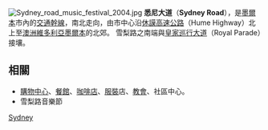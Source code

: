 {{expand language|en|page=Sydney Road, Melbourne}}
[[File:Sydney_road_music_festival_2004.jpg|thumb]]
'''悉尼大道'''（'''Sydney Road'''），是[[墨爾本|墨爾本]]市內的[[道路|交通幹線]]，南北走向，由市中心沿[[休謨高速公路|休謨高速公路]]（Hume Highway）北上至[[澳洲|澳洲]][[維多利亞|維多利亞]][[墨爾本|墨爾本]]的北郊。 雪梨路之南端與[[皇家巡行大道|皇家巡行大道]]（Royal Parade）接壤。

==相關==
* [[商場|購物中心]]、[[餐館|餐館]]、[[咖啡店|咖啡店]]、[[服裝|服裝]]店、[[教會|教會]]、社區中心。
* 雪梨路音樂節


{{Australia-stub}}

[[Category:墨尔本街道|Sydney]]